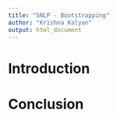 ```yaml
---
title: "SNLP - Bootstrapping"
author: "Krishna Kalyan"
output: html_document
---
```


# Introduction

# 

# Conclusion